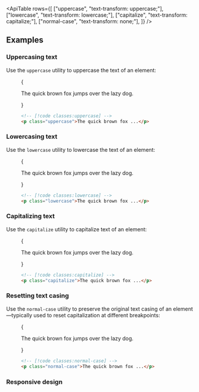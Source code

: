 


<ApiTable
  rows={[
    ["uppercase", "text-transform: uppercase;"],
    ["lowercase", "text-transform: lowercase;"],
    ["capitalize", "text-transform: capitalize;"],
    ["normal-case", "text-transform: none;"],
  ]}
/>

## Examples

### Uppercasing text

Use the `uppercase` utility to uppercase the text of an element:

<Figure>

<Example>
  {
    <p className="text-center text-lg font-medium text-gray-900 uppercase dark:text-gray-200">
      The quick brown fox jumps over the lazy dog.
    </p>
  }
</Example>

```html
<!-- [!code classes:uppercase] -->
<p class="uppercase">The quick brown fox ...</p>
```

</Figure>

### Lowercasing text

Use the `lowercase` utility to lowercase the text of an element:

<Figure>

<Example>
  {
    <p className="text-center text-lg font-medium text-gray-900 lowercase dark:text-gray-200">
      The quick brown fox jumps over the lazy dog.
    </p>
  }
</Example>

```html
<!-- [!code classes:lowercase] -->
<p class="lowercase">The quick brown fox ...</p>
```

</Figure>

### Capitalizing text

Use the `capitalize` utility to capitalize text of an element:

<Figure>

<Example>
  {
    <p className="text-center text-lg font-medium text-gray-900 capitalize dark:text-gray-200">
      The quick brown fox jumps over the lazy dog.
    </p>
  }
</Example>

```html
<!-- [!code classes:capitalize] -->
<p class="capitalize">The quick brown fox ...</p>
```

</Figure>

### Resetting text casing

Use the `normal-case` utility to preserve the original text casing of an element—typically used to reset capitalization at different breakpoints:

<Figure>

<Example>
  {
    <p className="text-center text-lg font-medium text-gray-900 normal-case dark:text-gray-200">
      The quick brown fox jumps over the lazy dog.
    </p>
  }
</Example>

```html
<!-- [!code classes:normal-case] -->
<p class="normal-case">The quick brown fox ...</p>
```

</Figure>

### Responsive design

<ResponsiveDesign element="p" property="text-transform" defaultClass="capitalize" featuredClass="uppercase" />



